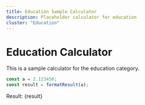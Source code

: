 ```yaml
---
title: Education Sample Calculator
description: Placeholder calculator for education
cluster: "Education"
---
```



# Education Calculator

This is a sample calculator for the education category.

```js
const a = 2.123456;
const result = formatResult(a);
```

Result: {result}
